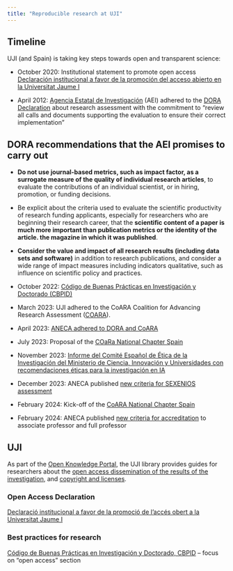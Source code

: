 ```yaml
---
title: "Reproducible research at UJI"
---
```




## Timeline


UJI (and Spain) is taking key steps towards open and transparent science:

-   October 2020: Institutional statement to promote open access [Declaración institucional a favor de la promoción del acceso abierto en la Universitat Jaume I](http://www.uji.es/upo/rest/contenido/630998650/raw?idioma=es)

-   April 2012: [Agencia Estatal de Investigación](https://www.aei.gob.es/) (AEI) adhered to the [DORA Declaration](https://sfdora.org/) about research assessment with the commitment to “review all calls and documents supporting the evaluation to ensure their correct implementation”

::: {.callout-note collapse="true"}
## DORA recommendations that the AEI promises to carry out

- **Do not use journal-based metrics, such as impact factor, as a surrogate measure of the quality of individual research articles**, to evaluate the contributions of an individual scientist, or in hiring, promotion, or funding decisions.

- Be explicit about the criteria used to evaluate the scientific productivity of research funding applicants, especially for researchers who are beginning their research career, that the **scientific content of a paper is much more important than publication metrics or the identity of the article. the magazine in which it was published**.

- **Consider the value and impact of all research results (including data sets and software)** in addition to research publications, and consider a wide range of impact measures including indicators qualitative, such as influence on scientific policy and practices.

:::


- October 2022: [Código de Buenas Prácticas en Investigación y Doctorado (CBPID)](https://www.uji.es/investigacio/base/etica/cbpid/)

- March 2023: UJI adhered  to the CoARA Coalition for Advancing Research Assessment ([COARA](https://coara.eu/)).

- April 2023: [ANECA adhered to DORA and CoARA](https://www.aneca.es/-/aneca-se-adhiere-a-la-san-francisco-declaration-on-research-assessment-dora-y-a-la-coalition-for-advancing-research-assessment-coara-)

- July 2023: Proposal of the [COaRa National Chapter Spain](https://coara.eu/app/uploads/2023/12/National-Chaptern-Spain.pdf)

- November 2023: [Informe del Comité Español de Ética de la Investigación del Ministerio de Ciencia, Innovación y Universidades  con recomendaciones éticas para la investigación en IA](https://www.ciencia.gob.es/InfoGeneralPortal/documento/cedef913-3842-4f90-9ffc-032d256125f0)

- December 2023: ANECA published [new criteria for SEXENIOS assessment](https://www.aneca.es/convocatoria-2023)

- February 2024: Kick-off of the [CoARA National Chapter Spain](https://www.aneca.es/-/aneca-crue-y-csic-presentan-el-cap%C3%ADtulo-nacional-de-coara-el-9-de-febrero)

- February 2024: ANECA published [new criteria for accreditation](https://www.aneca.es/documents/20123/53669/CRITERIOS_ACADEMIA_2024_borrador.pdf) to associate professor and full professor 

## UJI

As part of the [Open Knowledge Portal](https://www.uji.es/serveis/cd/bib/pco/), the UJI library provides guides for researchers about the [open access dissemination of the results of the investigation](https://www.uji.es/serveis/cd/bib/serveis/investigacio/oa/), and [copyright and licenses](https://www.uji.es/serveis/cd/bib/pco/base/drets2/). 

### Open Access Declaration

[Declaració institucional a favor de la promoció de l’accés obert a la Universitat Jaume I]( https://ujiapps.uji.es/ade/rest/storage/5ULDFW5YMLK0ZEFHGZLHRGJRX3V80U73)

### Best practices for research 

[Código de Buenas Prácticas en Investigación y Doctorado, CBPID](https://www.uji.es/investigacio/base/etica/cbpid/) – focus on "open access" section
